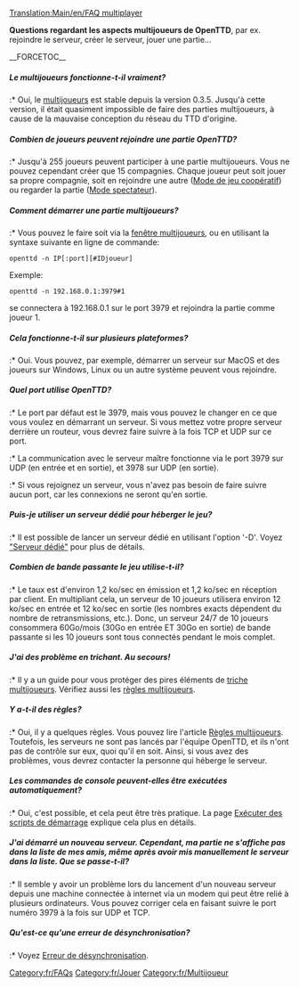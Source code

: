 [[Translation:Main/en/FAQ multiplayer]]{{en/-}}
{{fr/MenuFAQ}}

'''Questions regardant les aspects multijoueurs de OpenTTD''', par ex. rejoindre le serveur, créer le serveur, jouer une partie...

__FORCETOC__
=====Le multijoueurs fonctionne-t-il vraiment?=====
:* Oui, le [[Main/fr/Multijoueurs|multijoueurs]] est stable depuis la version 0.3.5. Jusqu'à cette version, il était quasiment impossible de faire des parties multijoueurs, à cause de la mauvaise conception du réseau du TTD d'origine.

=====Combien de joueurs peuvent rejoindre une partie OpenTTD?=====
:* Jusqu'à 255 joueurs peuvent participer à une partie multijoueurs. Vous ne pouvez cependant créer que 15 compagnies. Chaque joueur peut soit jouer sa propre compagnie, soit en rejoindre une autre ([[Main/fr/Mode de jeu coopératif|Mode de jeu coopératif]]) ou regarder la partie ([[Main/fr/Mode spectateur|Mode spectateur]]).

=====Comment démarrer une partie multijoueurs?=====
:* Vous pouvez le faire soit via la [[Main/fr/Multijoueurs|fenêtre multijoueurs]], ou en utilisant la syntaxe suivante en ligne de commande:
<pre>openttd -n IP[:port][#IDjoueur]</pre>
Exemple:
<pre>openttd -n 192.168.0.1:3979#1</pre> se connectera à 192.168.0.1 sur le port 3979 et rejoindra la partie comme joueur 1.

=====Cela fonctionne-t-il sur plusieurs plateformes?=====
:* Oui. Vous pouvez, par exemple, démarrer un serveur sur MacOS et des joueurs sur Windows, Linux ou un autre système peuvent vous rejoindre.

=====Quel port utilise OpenTTD?=====
:* Le port par défaut est le 3979, mais vous pouvez le changer en ce que vous voulez en démarrant un serveur. Si vous mettez votre propre serveur derrière un routeur, vous devrez faire suivre à la fois TCP et UDP sur ce port.
:* La communication avec le serveur maître fonctionne via le port 3979 sur UDP (en entrée et en sortie), et 3978 sur UDP (en sortie).
:* Si vous rejoignez un serveur, vous n'avez pas besoin de faire suivre aucun port, car les connexions ne seront qu'en sortie.

=====Puis-je utiliser un serveur dédié pour héberger le jeu?=====
:* Il est possible de lancer un serveur dédié en utilisant l'option '-D'. Voyez [[Main/fr/Serveur dédié|"Serveur dédié"]] pour plus de détails.

=====Combien de bande passante le jeu utilise-t-il?=====
:* Le taux est d'environ 1,2 ko/sec en émission et 1,2 ko/sec en réception par client. En multipliant cela, un serveur de 10 joueurs utilisera environ 12 ko/sec en entrée et 12 ko/sec en sortie (les nombres exacts dépendent du nombre de retransmissions, etc.). Donc, un serveur 24/7 de 10 joueurs consommera 60Go/mois (30Go en entrée ET 30Go en sortie) de bande passante si les 10 joueurs sont tous connectés pendant le mois complet.

=====J'ai des problème en trichant. Au secours!=====
:* Il y a un guide pour vous protéger des pires éléments de [[Main/fr/Triche multijoueurs|triche multijoueurs]]. Vérifiez aussi les [[Main/fr/Règles multi-joueurs|règles multijoueurs]].

=====Y a-t-il des règles?=====
:* Oui, il y a quelques règles. Vous pouvez lire l'article [[Main/fr/Règles multi-joueurs|Règles multijoueurs]]. Toutefois, les serveurs ne sont pas lancés par l'équipe OpenTTD, et ils n'ont pas de contrôle sur eux, quoi qu'il en soit. Ainsi, si vous avez des problèmes, vous devrez contacter la personne qui héberge le serveur.

=====Les commandes de console peuvent-elles être exécutées automatiquement?=====
:* Oui, c'est possible, et cela peut être très pratique. La page [[Main/fr/Exécuter des scripts de démarrage|Exécuter des scripts de démarrage]] explique cela plus en détails.

=====J'ai démarré un nouveau serveur. Cependant, ma partie ne s'affiche pas dans la liste de mes amis, même après avoir mis manuellement le serveur dans la liste. Que se passe-t-il?=====
:* Il semble y avoir un problème lors du lancement d'un nouveau serveur depuis une machine connectée à internet via un modem qui peut être relié à plusieurs ordinateurs. Vous pouvez corriger cela en faisant suivre le port numéro 3979 à la fois sur UDP et TCP.

=====Qu'est-ce qu'une erreur de désynchronisation?=====
:* Voyez [[Main/en/Multijoueurs/Fr#Erreur de désynchronisation|Erreur de désynchronisation]].

[[Category:fr/FAQs]]
[[Category:fr/Jouer]]
[[Category:fr/Multijoueur]]